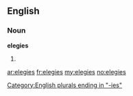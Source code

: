 ==English==

===Noun===
'''elegies'''

# {{plural of|[[elegy]]}}

[[Category:English plurals ending in "-ies"]]

[[ar:elegies]]
[[fr:elegies]]
[[my:elegies]]
[[no:elegies]]